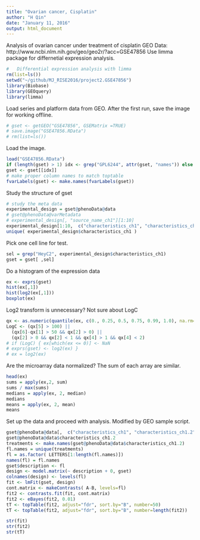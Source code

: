 ```yaml
---
title: "Ovarian cancer, Cisplatin"
author: "H Qin"
date: "January 11, 2016"
output: html_document
---
```


Analysis of ovarian cancer under treatment of cisplatin
GEO Data: http://www.ncbi.nlm.nih.gov/geo/geo2r/?acc=GSE47856 
Use limma package for differnetial expression analysis. 
```r
#   Differential expression analysis with limma
rm(list=ls())
setwd("~/github/MJ_RISE2016/project2.GSE47856")
library(Biobase)
library(GEOquery)
library(limma)
```

Load series and platform data from GEO. After the first run, save the image for working offline. 
```r
# gset <- getGEO("GSE47856", GSEMatrix =TRUE)
# save.image("GSE47856.RData")
# rm(list=ls())
```

Load the image. 
```r
load("GSE47856.RData")
if (length(gset) > 1) idx <- grep("GPL6244", attr(gset, "names")) else idx <- 1
gset <- gset[[idx]]
# make proper column names to match toptable 
fvarLabels(gset) <- make.names(fvarLabels(gset))
```

Study the structure of gset
```r
# study the meta data
experimental_design = gset@phenoData@data
# gset@phenoData@varMetadata
# experimental_design[, "source_name_ch1"][1:10]
experimental_design[1:10,  c("characteristics_ch1", "characteristics_ch1.2")]
unique( experimental_design$characteristics_ch1 )
```

Pick one cell line for test. 
```r
sel = grep("HeyC2", experimental_design$characteristics_ch1)
gset = gset[ ,sel]
```

Do a histogram of the expression data
```r
ex <- exprs(gset)
hist(ex[,1])
hist(log2(ex[,1]))
boxplot(ex)
```


Log2 transform is unnecessary?  Not sure about LogC
```r
qx <- as.numeric(quantile(ex, c(0., 0.25, 0.5, 0.75, 0.99, 1.0), na.rm=T))
LogC <- (qx[5] > 100) ||
  (qx[6]-qx[1] > 50 && qx[2] > 0) ||
  (qx[2] > 0 && qx[2] < 1 && qx[4] > 1 && qx[4] < 2)
# if (LogC) { ex[which(ex <= 0)] <- NaN
# exprs(gset) <- log2(ex) }
# ex = log2(ex)
```

Are the microarray data normalized? The sum of each array are similar. 
```r
head(ex)
sums = apply(ex,2, sum)
sums / max(sums)
medians = apply(ex, 2, median)
medians
means = apply(ex, 2, mean)
means

```


Set up the data and proceed with analysis. Modified by GEO sample script. 
```r
gset@phenoData@data[,  c("characteristics_ch1", "characteristics_ch1.2")]
gset@phenoData@data$characteristics_ch1.2
treatments <- make.names(gset@phenoData@data$characteristics_ch1.2)
fl.names = unique(treatments)
fl = as.factor( LETTERS[1:length(fl.names)]) 
names(fl) = fl.names
gset$description <- fl
design <- model.matrix(~ description + 0, gset)
colnames(design) <- levels(fl)
fit <- lmFit(gset, design)
cont.matrix <- makeContrasts( A-B, levels=fl)
fit2 <- contrasts.fit(fit, cont.matrix)
fit2 <- eBayes(fit2, 0.01)
tT <- topTable(fit2, adjust="fdr", sort.by="B", number=50)
tT <- topTable(fit2, adjust="fdr", sort.by="B", number=length(fit2))
```


```r
str(fit)
str(fit2)
str(tT)
```

